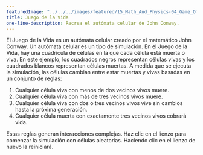 ```yaml
---
featuredImage: "../../../images/featured/15_Math_And_Physics-04_Game_Of_Life-thumbnail.png"
title: Juego de la Vida
one-line-description: Recrea el autómata celular de John Conway.
---
```


El Juego de la Vida es un autómata celular creado por
el matemático John Conway. Un autómata celular es un tipo de
simulación. En el Juego de la Vida, hay una cuadrícula de células en la que cada célula está muerta
o viva. En este ejemplo, los cuadrados negros representan células vivas y
los cuadrados blancos representan células muertas. A medida que se ejecuta la simulación, las células
cambian entre estar muertas y vivas basadas en un conjunto de reglas:
<ol>
 <li>Cualquier célula viva con menos de dos vecinos vivos muere.</li>
 <li>Cualquier célula viva con más de tres vecinos vivos muere.</li>
 <li>Cualquier célula viva con dos o tres vecinos vivos vive sin cambios
 hasta la próxima generación.</li>
 <li>Cualquier célula muerta con exactamente tres vecinos vivos cobrará vida.</li>
</ol>
Estas reglas generan interacciones complejas. Haz clic en el lienzo para comenzar
la simulación con células aleatorias. Haciendo clic en el lienzo de nuevo
la reiniciará.